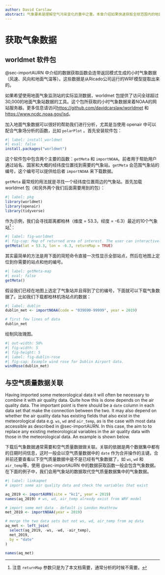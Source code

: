 ```yaml
---
author: David Carslaw
abstract: 气象要素是理解空气污染变化的重中之重。本章介绍如果快速获取全球范围内的地面气象站数据。
---
```


# 获取气象数据 {#sec-worldmet}

## worldmet 软件包

@sec-importAURN 中介绍的数据获取函数会连带返回模式生成的小时气象数据（风速、风向和地面气温等）。这些数据是从Ricado公司运行的WRF模型提取出来的。

如果希望使用地面气象监测站的实际监测数据，[worldmet]{.pkg} 包提供了访问全球超过30,000的地面气象站数据的工具。这个包所获取的小时气象数据来着NOAA的网站服务器。更多信息请访问<https://github.com/davidcarslaw/worldmet> 和 <https://www.ncdc.noaa.gov/isd>。

加入地面气象数据可以很好的帮助我们进行分析，尤其是当使用 [openair]{.pkg} 中可以配合气象场分析的函数，比如 `polarPlot` 。首先安装软件包：

```r
#| label: install_worldmet
#| eval: false
install.packages("worldmet")
```

这个软件包中包含两个主要的函数：`getMeta` 和 `importNOAA`。前者用于帮助用户通过站名、国家和大概的经纬度位置找到需要的气象站。`getMeta` 会范围气象站的编号，这个编号可以提供给后者 `importNOAA` 来下载数据。

`getMeta` 最常规的用法就是寻找一个经纬度位置周边的气象站。首先加载 [worldmet]{.pkg} 包（和另外两个我们后面需要用到的包）：

```r
#| label: pkg
library(worldmet)
library(openair)
library(tidyverse)
```

作为示例，我们会寻找距离都柏林（维度 = 53.3，经度 = -6.3）最近的10个气象站[^access-met-data-1]：

[^access-met-data-1]: 注意 `returnMap` 参数只是为了本文档需要，通常分析的时候不需要。

```r
#| label: fig-worldmet
#| fig-cap: Map of returned area of interest. The user can interactively select a site of interest and find its code to import data.
getMeta(lat = 53.3, lon = -6.3, returnMap = TRUE)
```

其实最简单的方法是用下面的简短命令直接一次性显示全部站点，然后在地图上定位到你需要的站点和他的编号。

```r
#| label: getMeta-map
#| eval: false
getMeta()
```

假设我们已经在地图上选定了气象站并且得到了它的编号，下面就可以下载气象数据了。比如我们下载都柏林机场站点的数据：

```r
#| label: dublin
dublin_met <- importNOAA(code = "039690-99999", year = 2019)

# first few lines of data
dublin_met
```

绘制风玫瑰图。

```r
#| out-width: 50%
#| fig-width: 5
#| fig-height: 5
#| label: fig-dublin-rose
#| fig-cap: Example wind rose for Dublin Airport data.
windRose(dublin_met)
```

## 与空气质量数据关联 {#sec-link-aq}

Having imported some meteorological data it will often be necessary to combine it with air quality data. Quite how this is done depends on the air quality data. The important point is there should be a `date` column in each data set that make the connection between the two. It may also depend on whether the air quality data has existing fields that also exist in the meteorological data e.g. `ws`, `wd` and `air_temp`, as is the case with most data accessible as described in @sec-importAURN. In this case, the aim to to replace any existing meteorological variables in the air quality data with those in the meteorological data. An example is shown below.

下载后气象数据通常需要和空气质量数据做关联。关联的依据是两个数据集中都有的日期时间信息，这时一般会以空气质量数据中的 `date` 作为合并操作的主键。合并前还要查看以下空气质量数据中是不是已经有气象数据了，如 `ws`, `wd` 和 `air_temp`等，使用 @sec-importAURN 中的数据获取函数一般会包含气象数据。在下面的例子中，我们会用气象站的数据取代空气质量数据集中的气象数据。

```r
#| label: linkaqmet
# import some air quality data and check the variables that exist

aq_2019 <- importAURN(site = "kc1", year = 2019)
names(aq_2019) # ws, wd, air_temp already exist from WRF model

# import some met data - default is London Heathrow
met_2019 <- importNOAA(year = 2019)

# merge the two data sets but not ws, wd, air_temp from aq data
aq_met <- left_join(
  select(aq_2019, -ws, -wd, -air_temp),
  met_2019,
  by = "date"
)

names(aq_met)

```
